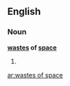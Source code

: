 ==English==

===Noun===
'''[[wastes]] of [[space]]''' {{p}}

# {{plural of|[[waste of space#English|waste of space]]}}

[[ar:wastes of space]]